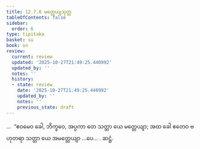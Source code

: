 ```yaml
---
title: 12.7.6 မတ္တေယျသုတ္တ
tableOfContents: false
sidebar:
  order: 6
type: tipitaka
basket: su
book: sn
review:
  current: review
  updated: '2025-10-27T21:49:25.440992'
  updated_by: ''
  notes: ''
  history:
  - state: review
    date: '2025-10-27T21:49:25.440992'
    updated_by: ''
    notes: ''
    previous_state: draft
---
```



<ReviewStatus review={frontmatter.review} showDetails={true} />

<HypothesisAnnotation frontmatter={frontmatter} />

<DynamicBreadcrumb />

<Division number="1136" book="sn" e="ch" v="18" p="449">

<Paragraph number="2446" book="sn">
…  “ဧဝမေဝ ခေါ, ဘိက္ခဝေ, အပ္ပကာ တေ သတ္တာ ယေ မတ္တေယျာ; အထ ခေါ ဧတေဝ ဗဟုတရာ သတ္တာ ယေ အမတ္တေယျာ …ပေ… .

</Paragraph>
</Division>

<Paragraph number="2447" type="center" book="sn">
ဆဋ္ဌံ.
</Paragraph>